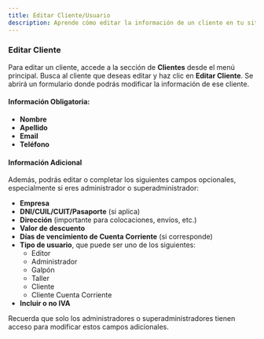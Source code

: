 ```yaml
---
title: Editar Cliente/Usuario
description: Aprende cómo editar la información de un cliente en tu sitio de documentación.
---
```


### Editar Cliente

Para editar un cliente, accede a la sección de **Clientes** desde el menú principal. Busca al cliente que deseas editar y haz clic en **Editar Cliente**. Se abrirá un formulario donde podrás modificar la información de ese cliente.

#### Información Obligatoria:
- **Nombre**
- **Apellido**
- **Email**
- **Teléfono**

#### Información Adicional

Además, podrás editar o completar los siguientes campos opcionales, especialmente si eres administrador o superadministrador:

- **Empresa**
- **DNI/CUIL/CUIT/Pasaporte** (si aplica)
- **Dirección** (importante para colocaciones, envíos, etc.)
- **Valor de descuento**
- **Días de vencimiento de Cuenta Corriente** (si corresponde)
- **Tipo de usuario**, que puede ser uno de los siguientes:
  - Editor
  - Administrador
  - Galpón
  - Taller
  - Cliente
  - Cliente Cuenta Corriente
- **Incluir o no IVA**

Recuerda que solo los administradores o superadministradores tienen acceso para modificar estos campos adicionales.